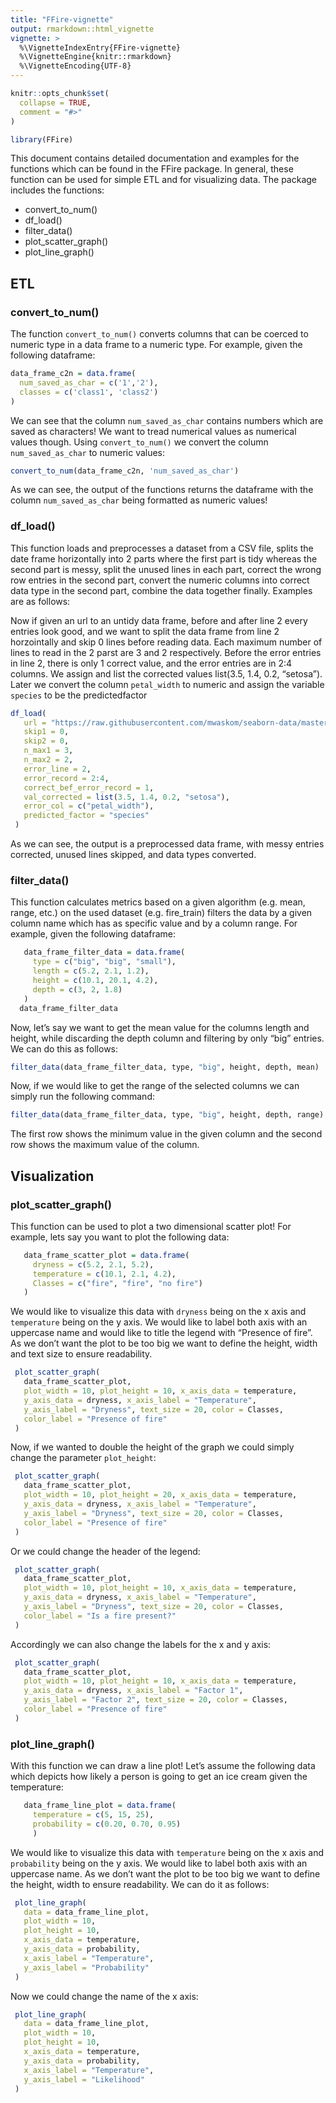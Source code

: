 ```yaml
---
title: "FFire-vignette"
output: rmarkdown::html_vignette
vignette: >
  %\VignetteIndexEntry{FFire-vignette}
  %\VignetteEngine{knitr::rmarkdown}
  %\VignetteEncoding{UTF-8}
---
```


```r
knitr::opts_chunk$set(
  collapse = TRUE,
  comment = "#>"
)
```

```r
library(FFire)
```

This document contains detailed documentation and examples for the functions 
which can be found in the FFire package. In general, these function can be used 
for simple ETL and for visualizing data. The package includes the functions:

* convert_to_num()
* df_load()
* filter_data()
* plot_scatter_graph()
* plot_line_graph()

## ETL

### convert_to_num()

The function `convert_to_num()` converts columns that can be coerced to numeric
type in a data frame to a numeric type. For example, given the following 
dataframe:

```r
data_frame_c2n = data.frame(
  num_saved_as_char = c('1','2'),
  classes = c('class1', 'class2')
)
```

We can see that the column `num_saved_as_char` contains numbers which are saved
as characters! We want to tread numerical values as numerical values though.
Using `convert_to_num()` we convert the column `num_saved_as_char` to numeric
values:

```r
convert_to_num(data_frame_c2n, 'num_saved_as_char')
```

As we can see, the output of the functions returns the dataframe with the
column `num_saved_as_char` being formatted as numeric values!

### df_load()

This function loads and preprocesses a dataset from a CSV file,
splits the date frame horizontally into 2 parts where the first part is tidy 
whereas the second part is messy,
split the unused lines in each part,
correct the wrong row entries in the second part,
convert the numeric columns into correct data type in the second part,
combine the data together finally. 
Examples are as follows:

Now if given an url to an untidy data frame, before and after line 2 every 
entries look good, and we want to split the data frame from line 2 horzointally and
skip 0 lines before reading data. Each maximum number of lines to read in 
the 2 parst are 3 and 2 respectively. Before the error entries in line 2, there
is only 1 correct value, and the error entries are in 2:4 columns. We assign and 
list the corrected values list(3.5, 1.4, 0.2, "setosa"). Later we convert the column
 `petal_width` to numeric and assign the variable `species` to be the predictedfactor


```r
df_load(
   url = "https://raw.githubusercontent.com/mwaskom/seaborn-data/master/iris.csv",
   skip1 = 0,
   skip2 = 0,
   n_max1 = 3,
   n_max2 = 2,
   error_line = 2,
   error_record = 2:4,
   correct_bef_error_record = 1,
   val_corrected = list(3.5, 1.4, 0.2, "setosa"),
   error_col = c("petal_width"),
   predicted_factor = "species"
 )
```
As we can see, the output is a preprocessed data frame, with messy entries corrected,
unused lines skipped, and data types converted.

### filter_data()

This function calculates metrics based on a given algorithm (e.g. mean, range, 
etc.) on the used dataset (e.g. fire_train) filters the data by a given column 
name which has as specific value and by a column range. For example, given the 
following dataframe:

```r
   data_frame_filter_data = data.frame(
     type = c("big", "big", "small"),
     length = c(5.2, 2.1, 1.2),
     height = c(10.1, 20.1, 4.2),
     depth = c(3, 2, 1.8)
   )
  data_frame_filter_data
```

Now, let's say we want to get the mean value for the columns length and height,
while discarding the depth column and filtering by only "big" entries. We can do
this as follows:

```r
filter_data(data_frame_filter_data, type, "big", height, depth, mean)
```

Now, if we would like to get the range of the selected columns we can simply
run the following command:

```r
filter_data(data_frame_filter_data, type, "big", height, depth, range)
```

The first row shows the minimum value in the given column and the second row
shows the maximum value of the column.

## Visualization

### plot_scatter_graph()

This function can be used to plot a two dimensional scatter plot! For example, 
lets say you want to plot the following data:

```r
   data_frame_scatter_plot = data.frame(
     dryness = c(5.2, 2.1, 5.2), 
     temperature = c(10.1, 2.1, 4.2),
     Classes = c("fire", "fire", "no fire")
   )
```

We would like to visualize this data with `dryness` being on the x axis and 
`temperature` being on the y axis. We would like to label both axis with an 
uppercase name and would like to title the legend with "Presence of fire".
As we don't want the plot to be too big we want to define the height, width and
text size to ensure readability.


```r
 plot_scatter_graph(
   data_frame_scatter_plot,
   plot_width = 10, plot_height = 10, x_axis_data = temperature,
   y_axis_data = dryness, x_axis_label = "Temperature",
   y_axis_label = "Dryness", text_size = 20, color = Classes,
   color_label = "Presence of fire"
 )
```

Now, if we wanted to double the height of the graph we could simply change the
parameter `plot_height`:
```r
 plot_scatter_graph(
   data_frame_scatter_plot,
   plot_width = 10, plot_height = 20, x_axis_data = temperature,
   y_axis_data = dryness, x_axis_label = "Temperature",
   y_axis_label = "Dryness", text_size = 20, color = Classes,
   color_label = "Presence of fire"
 )
```

Or we could change the header of the legend:

```r
 plot_scatter_graph(
   data_frame_scatter_plot,
   plot_width = 10, plot_height = 10, x_axis_data = temperature,
   y_axis_data = dryness, x_axis_label = "Temperature",
   y_axis_label = "Dryness", text_size = 20, color = Classes,
   color_label = "Is a fire present?"
 )
```

Accordingly we can also change the labels for the x and y axis:
```r
 plot_scatter_graph(
   data_frame_scatter_plot,
   plot_width = 10, plot_height = 10, x_axis_data = temperature,
   y_axis_data = dryness, x_axis_label = "Factor 1",
   y_axis_label = "Factor 2", text_size = 20, color = Classes,
   color_label = "Presence of fire"
 )
```


### plot_line_graph()

With this function we can draw a line plot! Let's assume the following data
which depicts how likely a person is going to get an ice cream given the
temperature:

```r
   data_frame_line_plot = data.frame(
     temperature = c(5, 15, 25), 
     probability = c(0.20, 0.70, 0.95)
     )
```

We would like to visualize this data with `temperature` being on the x axis and 
`probability` being on the y axis. We would like to label both axis with an 
uppercase name. As we don't want the plot to be too big we want to define the 
height, width to ensure readability. We can do it as follows:

```r
 plot_line_graph(
   data = data_frame_line_plot,
   plot_width = 10, 
   plot_height = 10,
   x_axis_data = temperature, 
   y_axis_data = probability, 
   x_axis_label = "Temperature",
   y_axis_label = "Probability"
 )
```

Now we could change the name of the x axis:
```r
 plot_line_graph(
   data = data_frame_line_plot,
   plot_width = 10, 
   plot_height = 10,
   x_axis_data = temperature, 
   y_axis_data = probability, 
   x_axis_label = "Temperature",
   y_axis_label = "Likelihood"
 )
```
